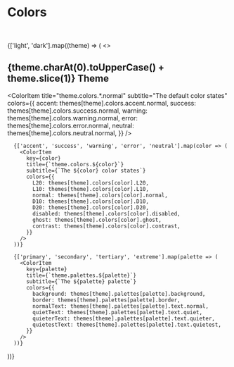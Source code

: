 
<HideToc />
<Meta title="Colors" />

# Colors
<br />

{['light', 'dark'].map((theme) => (
  <>
    <h2>{theme.charAt(0).toUpperCase() + theme.slice(1)} Theme</h2>
    <ColorPalette>
      <ColorItem
        title="theme.colors.*.normal"
        subtitle="The default color states"
        colors={{
          accent: themes[theme].colors.accent.normal,
          success: themes[theme].colors.success.normal,
          warning: themes[theme].colors.warning.normal,
          error: themes[theme].colors.error.normal,
          neutral: themes[theme].colors.neutral.normal,
        }}
      />
  
      {['accent', 'success', 'warning', 'error', 'neutral'].map(color => (
        <ColorItem
          key={color}
          title={`theme.colors.${color}`}
          subtitle={`The ${color} color states`}
          colors={{
            L20: themes[theme].colors[color].L20,
            L10: themes[theme].colors[color].L10,
            normal: themes[theme].colors[color].normal,
            D10: themes[theme].colors[color].D10,
            D20: themes[theme].colors[color].D20,
            disabled: themes[theme].colors[color].disabled,
            ghost: themes[theme].colors[color].ghost,
            contrast: themes[theme].colors[color].contrast,
          }}
        />
      ))}
  
      {['primary', 'secondary', 'tertiary', 'extreme'].map(palette => (
        <ColorItem
          key={palette}
          title={`theme.palettes.${palette}`}
          subtitle={`The ${palette} palette`}
          colors={{
            background: themes[theme].palettes[palette].background,
            border: themes[theme].palettes[palette].border,
            normalText: themes[theme].palettes[palette].text.normal,
            quietText: themes[theme].palettes[palette].text.quiet,
            quieterText: themes[theme].palettes[palette].text.quieter,
            quietestText: themes[theme].palettes[palette].text.quietest,
          }}
        />
      ))}
  </ColorPalette>
  </>
))}
